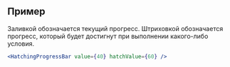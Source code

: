 ## Пример

Заливкой обозначается текущий прогресс. 
Штриховкой обозначается прогресс, который будет достигнут при выполнении какого-либо условия.

```jsx live
<HatchingProgressBar value={40} hatchValue={60} />
```
